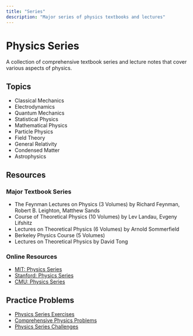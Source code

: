 ```yaml
---
title: "Series"
description: "Major series of physics textbooks and lectures"
---
```


# Physics Series

A collection of comprehensive textbook series and lecture notes that cover various aspects of physics.

## Topics

- Classical Mechanics
- Electrodynamics
- Quantum Mechanics
- Statistical Physics
- Mathematical Physics
- Particle Physics
- Field Theory
- General Relativity
- Condensed Matter
- Astrophysics

## Resources

### Major Textbook Series

- The Feynman Lectures on Physics (3 Volumes) by Richard Feynman, Robert B. Leighton, Matthew Sands
- Course of Theoretical Physics (10 Volumes) by Lev Landau, Evgeny Lifshitz
- Lectures on Theoretical Physics (6 Volumes) by Arnold Sommerfield
- Berkeley Physics Course (5 Volumes)
- Lectures on Theoretical Physics by David Tong

### Online Resources

- [MIT: Physics Series](https://ocw.mit.edu/courses/physics/)
- [Stanford: Physics Series](https://www.coursera.org/learn/physics-series)
- [CMU: Physics Series](https://www.cmu.edu/physics/research/physics-series/)

## Practice Problems

- [Physics Series Exercises](https://www.cornell.edu/courses/physics/physics-series/)
- [Comprehensive Physics Problems](https://www.cmu.edu/physics/research/physics-series/)
- [Physics Series Challenges](https://www.coursera.org/learn/physics-series) 